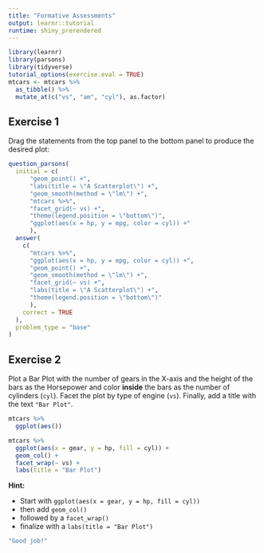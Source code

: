 ```yaml
---
title: "Formative Assessments"
output: learnr::tutorial
runtime: shiny_prerendered
---
```


```r
library(learnr)
library(parsons)
library(tidyverse)
tutorial_options(exercise.eval = TRUE)
mtcars <- mtcars %>% 
  as_tibble() %>% 
  mutate_at(c("vs", "am", "cyl"), as.factor)
```


## Exercise 1

Drag the statements from the top panel to the bottom panel to produce the desired plot:

```r
question_parsons(
  initial = c(
      "geom_point() +",
      "labs(title = \"A Scatterplot\") +",
      "geom_smooth(method = \"lm\") +",
      "mtcars %>%",
      "facet_grid(~ vs) +",
      "theme(legend.position = \"bottom\")",
      "ggplot(aes(x = hp, y = mpg, color = cyl)) +"
      ),
  answer(
    c(
      "mtcars %>%",
      "ggplot(aes(x = hp, y = mpg, color = cyl)) +",
      "geom_point() +",
      "geom_smooth(method = \"lm\") +",
      "facet_grid(~ vs) +",
      "labs(title = \"A Scatterplot\") +",
      "theme(legend.position = \"bottom\")"
      ),
    correct = TRUE
  ),
  problem_type = "base"
)
```

## Exercise 2

Plot a Bar Plot with the number of gears in the X-axis and the height of the bars as the Horsepower and color **inside** the bars as the number of cylinders (`cyl`). Facet the plot by type of engine (`vs`). Finally, add a title with the text `"Bar Plot"`.

```r
mtcars %>%
  ggplot(aes())
```

```r
mtcars %>% 
  ggplot(aes(x = gear, y = hp, fill = cyl)) +
  geom_col() +
  facet_wrap(~ vs) +
  labs(title = "Bar Plot")
```

<div id="ex2-hint">
**Hint:**

* Start with `ggplot(aes(x = gear, y = hp, fill = cyl))`
* then add `geom_col()`
* followed by a `facet_wrap()`
* finalize with a `labs(title = "Bar Plot")`

</div>

```r
"Good job!"
```
